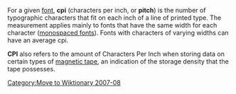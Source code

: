 [[Category:Move to Wiktionary 2007-08]]
For a given [[font]], '''cpi''' (characters per inch, or '''pitch''') is the number of typographic characters that fit on each inch of a line of printed type. The measurement applies mainly to fonts that have the same width for each character ([[font#Monospace fonts|monospaced fonts]]). Fonts with characters of varying widths can have an average cpi.

'''CPI''' also refers to the amount of Characters Per Inch when storing data on certain types of [[magnetic tape]], an indication of the storage density that the tape possesses.


{{typography-stub}}